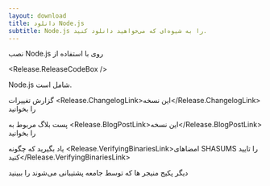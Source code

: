 ```yaml
---
layout: download
title: دانلود Node.js
subtitle: Node.js را به شیوه‌ای که می‌خواهید دانلود کنید.
---
```


<section>
نصب Node.js <Release.VersionDropdown /> روی <Release.OperatingSystemDropdown exclude={["AIX"]} /> با استفاده از <Release.PlatformDropdown />

<Release.ReleaseCodeBox />
</section>

<section>
Node.js شامل <Release.NpmLink /> است.

گزارش تغییرات <Release.ChangelogLink>این نسخه</Release.ChangelogLink> را بخوانید

پست بلاگ مربوط به <Release.BlogPostLink>این نسخه</Release.BlogPostLink> را بخوانید

یاد بگیرید که چگونه <Release.VerifyingBinariesLink>امضاهای SHASUMS را تایید کنید</Release.VerifyingBinariesLink>

دیگر <LinkWithIcon href="/download/package-manager/all">پکیج منیجر ها</LinkWithIcon> که توسط جامعه پشتیبانی می‌شوند را ببینید

</section>
